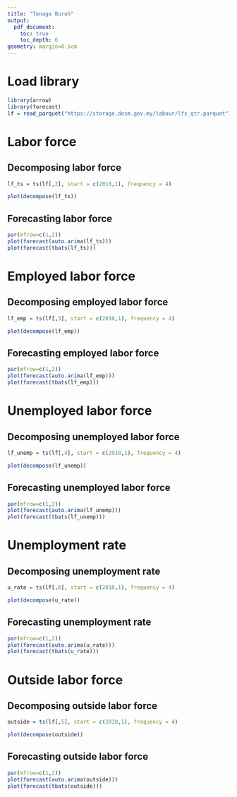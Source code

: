 ```yaml
---
title: "Tenaga Buruh"
output: 
  pdf_document:
    toc: true
    toc_depth: 6
geometry: margin=0.5cm
---
```


# Load library

```r
library(arrow)
library(forecast)
lf = read_parquet("https://storage.dosm.gov.my/labour/lfs_qtr.parquet")
```

# Labor force

## Decomposing labor force

```r
lf_ts = ts(lf[,2], start = c(2010,1), frequency = 4)

plot(decompose(lf_ts))
```

## Forecasting labor force

```r
par(mfrow=c(1,2))
plot(forecast(auto.arima(lf_ts)))
plot(forecast(tbats(lf_ts)))
```

# Employed labor force

## Decomposing employed labor force

```r
lf_emp = ts(lf[,3], start = c(2010,1), frequency = 4)

plot(decompose(lf_emp))
```

## Forecasting employed labor force

```r
par(mfrow=c(1,2))
plot(forecast(auto.arima(lf_emp)))
plot(forecast(tbats(lf_emp)))
```

# Unemployed labor force

## Decomposing unemployed labor force

```r
lf_unemp = ts(lf[,4], start = c(2010,1), frequency = 4)

plot(decompose(lf_unemp))
```

## Forecasting unemployed labor force

```r
par(mfrow=c(1,2))
plot(forecast(auto.arima(lf_unemp)))
plot(forecast(tbats(lf_unemp)))
```

# Unemployment rate

## Decomposing unemployment rate

```r
u_rate = ts(lf[,8], start = c(2010,1), frequency = 4)

plot(decompose(u_rate))
```

## Forecasting unemployment rate

```r
par(mfrow=c(1,2))
plot(forecast(auto.arima(u_rate)))
plot(forecast(tbats(u_rate)))
```

# Outside labor force

## Decomposing outside labor force

```r
outside = ts(lf[,5], start = c(2010,1), frequency = 4)

plot(decompose(outside))
```

## Forecasting outside labor force

```r
par(mfrow=c(1,2))
plot(forecast(auto.arima(outside)))
plot(forecast(tbats(outside)))
```
